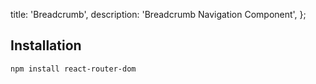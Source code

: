   title: 'Breadcrumb',
  description: 'Breadcrumb Navigation Component',
};

<DrawerCodePreview name='breadcrumbcomponent'>

## Installation

```bash
npm install react-router-dom
```

</DrawerCodePreview>
